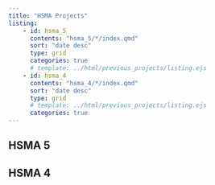 ```yaml
---
title: "HSMA Projects"
listing:
    - id: hsma_5
      contents: "hsma_5/*/index.qmd"
      sort: "date desc"
      type: grid
      categories: true
      # template: ../html/previous_projects/listing.ejs
    - id: hsma_4
      contents: "hsma_4/*/index.qmd"
      sort: "date desc"
      type: grid
      # template: ../html/previous_projects/listing.ejs
      categories: true
---
```


## HSMA 5

:::{#hsma_5}
:::


## HSMA 4

:::{#hsma_4}
:::

